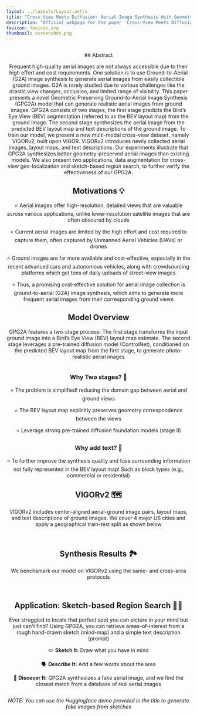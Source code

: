 ```yaml
---
layout: ../layouts/Layout.astro
title: "Cross-View Meets Diffusion: Aerial Image Synthesis With Geometry And Text Guidance"
description: "Official webpage for the paper 'Cross-View Meets Diffusion: Aerial Image Synthesis With Geometry And Text Guidance'"
favicon: favicon.svg
thumbnail: screenshot.png
---
```






<Header
  title={frontmatter.title}
  authors={[
    {
      name: "Ahmad Arrabi",
      // url: "https://ahmadarrabi.github.io",
      url: "https://www.linkedin.com/in/ahmad-arrabi/",
      notes: ["1†"],
    },
    {
      name: "Xiaohan Zhang",
      url: "https://zxh009123.github.io",
      notes: ["1†"],
    },
    {
      name: "Waqas Sultani",
      url: "https://waqassultani.github.io/",
      notes: ['2']
    },
    {
      name: "Chen Chen",
      url: "https://www.crcv.ucf.edu/chenchen/index.html",
      notes: ['3']
    },
    {
      name: "Safwan Wshah",
      url: "https://www.wshahaigroup.com/",
      notes: ["1*"],
    },
  ]}
  insitute={[
    {
      symbol: "1",
      text: "Vermont Artificial Intelligence", 
    },
  ]}
  institutions={[
    {
      symbol: "1",
      text: "Vermont Artificial Intelligence Lab, Department of Computer Science, University of Vermont",
    },
    {
      symbol: "2",
      text: "Intelligent Machines Lab, Information Technology University",
    },
    {
      symbol: "3",
      text: "Center for Research in Computer Vision, University of Central Florida",
    },
  ]}
  conference="WACV 2025"
  notes={[
    {
      symbol: "†",
      text: "Equal contribution",
    },
    {
      symbol: "*",
      text: "Corresponding and senior author",
    },
  ]}
  links={[
    {
      name: "Paper",
      url: "",
      icon: "fa-solid:file-pdf",
    },
    {
      name: "Code",
      url: "https://github.com/AhmadArrabi/GPG2A",
      icon: "mdi:github",
    },
    {
      name: "arXiv",
      url: "https://arxiv.org/abs/2408.04224",
      icon: "academicons:arxiv",
    },
    {
      name: "Demo",
      url: "https://huggingface.co/spaces/ahmadarrabi/test_sketch",
      icon: "logos:hugging-face-icon",
    },
  ]}
  />

<Figure
    caption=""
  >
    <Image source={demo} altText=""/>
</Figure>
## Abstract

<p style={{ textAlign: "justify" }}>Frequent high-quality aerial images are not always accessible due to their high effort and cost requirements. One solution is to use Ground-to-Aerial (G2A) image synthesis to generate aerial images from easily collectible ground images. G2A is rarely studied due to various challenges like the drastic view changes, occlusion, and limited range of visibility.  This paper presents a novel Geometric Preserving Ground-to-Aerial Image Synthesis (GPG2A) model that can generate realistic aerial images from ground images.  GPG2A consists of two stages, the first stage predicts the Bird’s Eye View (BEV) segmentation (referred to as the BEV layout map) from the ground image. The second stage synthesizes the aerial image from the predicted BEV layout map and text descriptions of the ground image. To train our model, we present a new multi-modal cross-view dataset, namely VIGORv2, built upon VIGOR. VIGORv2 introduces newly collected aerial images, layout maps, and text descriptions. Our experiments illustrate that GPG2A synthesizes better geometry-preserved aerial images than existing models. We also present two applications, data augmentation for cross-view geo-localization and sketch-based region search, to further verify the effectiveness of our GPG2A.</p>

## Motivations 💡

<p style={{ textAlign: "justify" }}>⭐ Aerial images offer high-resolution, detailed views that are valuable across various applications, unlike lower-resolution satellite images that are often obscured by clouds</p>
<p style={{ textAlign: "justify" }}>⭐ Current aerial images are limited by the high effort and cost required to capture them, often captured by Unmanned Aerial Vehicles (UAVs) or drones </p>
<p style={{ textAlign: "justify" }}>⭐ Ground images are far more available and cost-effective, especially in the recent advanced cars and autonomous vehicles, along with crowdsourcing platforms which get tons of daily uploads of street-view images </p>
<p style={{ textAlign: "justify" }}>⭐ Thus, a promising cost-effective solution for aerial image collection is ground-to-aerial (G2A) image synthesis, which aims to generate more frequent aerial images from their corresponding ground views </p>

## Model Overview

<p style={{ textAlign: "jusftify" }}> GPG2A features a two-stage process: The first stage transforms the input ground image into a Bird’s Eye View (BEV) layout map estimate. The second stage leverages a pre-trained diffusion model (ControlNet), conditioned on the predicted BEV layout map from the first stage, to generate photo-realistic aerial images</p>

<Figure
    caption="GPG2A architecture"
  >
    <Image source={GPG2A} altText="Model architecture" width={950}/>
</Figure>

### Why Two stages? 🤔  
<p style={{ textAlign: "justify" }}>⭐ The problem is simplified! reducing the domain gap between aerial and ground views</p>
<p style={{ textAlign: "justify" }}>⭐ The BEV layout map explicitly preserves geometry correspondence between the views</p>
<p style={{ textAlign: "justify" }}>⭐ Leverage strong pre-trained diffusion foundation models (stage II)</p>

### Why add text? 🤔
<p style={{ textAlign: "justify" }}>⭐ To further improve the synthesis quality and fuse surrounding information not fully represented in the BEV layout map! Such as block types (e.g., commercial or residential)</p>

##

## VIGORv2 🗺️

<p style={{ textAlign: "justify" }}> VIGORv2 includes center-aligned aerial-ground image pairs, layout maps, and text descriptions of ground images. We cover 4 major US cities and apply a geographical train-test split as shown below</p>

<Figure
    caption="VIGORv2 geographic train-test split"
  >
    <Image source={VIGORv2} altText="VIGORv2 geographic train-test split" width={750}/>
</Figure>

<Figure
    caption="VIGORv2 NewYork sample"
  >
    <Image source={samples} altText="VIGORv2 samples" width={750}/>
</Figure>

## Synthesis Results 🏞️
We benchamark our model on VIGORv2 using the same- and cross-area protocols 
<Figure
    caption="Same-area sample results"
  >
    <Image source={results} altText="Results Samples"/>
</Figure>

<Figure
    caption="Cross-area sample results"
  >
    <Image source={results2} altText="Results Samples"/>
</Figure>


## Application: Sketch-based Region Search 🕵️‍♂️
Ever struggled to locate that perfect spot you can picture in your mind but just can't find? Using GPG2A, you can retrieve areas-of-interest from a rough hand-drawn sketch (mind-map) and a simple text description (prompt)

✏️ **Sketch It:** Draw what you have in mind 

🗣️ **Describe It:** Add a few words about the area 

🔎 **Discover It:** GPG2A synthesizes a fake aerial image, and we find the closest match from a database of real aerial images  

<Figure
    caption="Sketch-based retrieval"
  >
    <Image source={results3} altText="Results Samples" width={500}/>
</Figure>

*NOTE: You can use the Huggingface demo provided in the title to generate fake images from sketches*